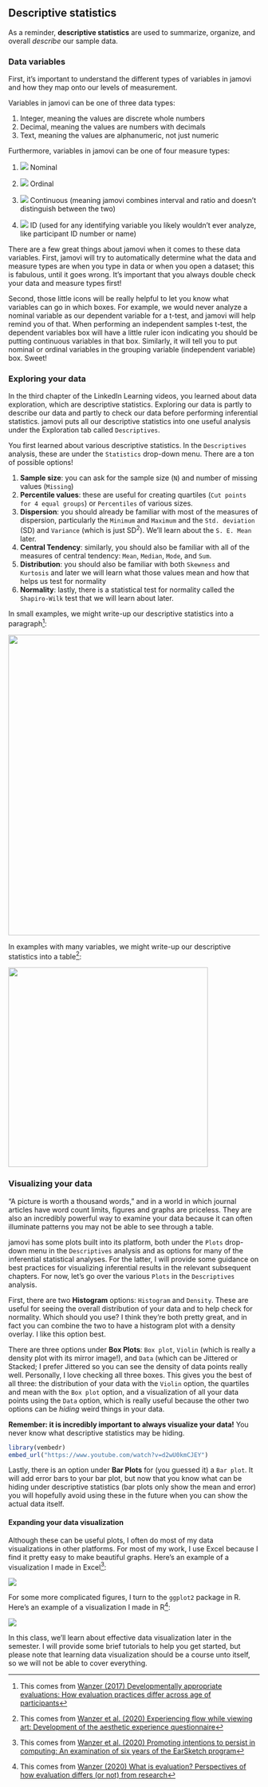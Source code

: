## Descriptive statistics

As a reminder, **descriptive statistics** are used to summarize, organize, and overall *describe* our sample data.

### Data variables

First, it's important to understand the different types of variables in jamovi and how they map onto our levels of measurement.

Variables in jamovi can be one of three data types:

1.  Integer, meaning the values are discrete whole numbers
2.  Decimal, meaning the values are numbers with decimals
3.  Text, meaning the values are alphanumeric, not just numeric

Furthermore, variables in jamovi can be one of four measure types:

1.  ![](images/03-jamovi/variable-nominal.png) Nominal

2.  ![](images/03-jamovi/variable-ordinal.png) Ordinal

3.  ![](images/03-jamovi/variable-continuous.png) Continuous (meaning jamovi combines interval and ratio and doesn't distinguish between the two)

4.  ![](images/03-jamovi/variable-id.png) ID (used for any identifying variable you likely wouldn't ever analyze, like participant ID number or name)

There are a few great things about jamovi when it comes to these data variables. First, jamovi will try to automatically determine what the data and measure types are when you type in data or when you open a dataset; this is fabulous, until it goes wrong. It's important that you always double check your data and measure types first!

Second, those little icons will be really helpful to let you know what variables can go in which boxes. For example, we would never analyze a nominal variable as our dependent variable for a t-test, and jamovi will help remind you of that. When performing an independent samples t-test, the dependent variables box will have a little ruler icon indicating you should be putting continuous variables in that box. Similarly, it will tell you to put nominal or ordinal variables in the grouping variable (independent variable) box. Sweet!

### Exploring your data

In the third chapter of the LinkedIn Learning videos, you learned about data exploration, which are descriptive statistics. Exploring our data is partly to describe our data and partly to check our data before performing inferential statistics. jamovi puts all our descriptive statistics into one useful analysis under the Exploration tab called `Descriptives`.

You first learned about various descriptive statistics. In the `Descriptives` analysis, these are under the `Statistics` drop-down menu. There are a ton of possible options!

1.  **Sample size**: you can ask for the sample size (`N`) and number of missing values (`Missing`)
2.  **Percentile values**: these are useful for creating quartiles (`Cut points for 4 equal groups`) or `Percentiles` of various sizes.
3.  **Dispersion**: you should already be familiar with most of the measures of dispersion, particularly the `Minimum` and `Maximum` and the `Std. deviation` (SD) and `Variance` (which is just SD^2^). We'll learn about the `S. E. Mean` later.
4.  **Central Tendency**: similarly, you should also be familiar with all of the measures of central tendency: `Mean`, `Median`, `Mode`, and `Sum`.
5.  **Distribution**: you should also be familiar with both `Skewness` and `Kurtosis` and later we will learn what those values mean and how that helps us test for normality
6.  **Normality**: lastly, there is a statistical test for normality called the `Shapiro-Wilk` test that we will learn about later.

In small examples, we might write-up our descriptive statistics into a paragraph[^descriptive-statistics-1]:

[^descriptive-statistics-1]: This comes from [Wanzer (2017) Developmentally appropriate evaluations: How evaluation practices differ across age of participants](https://thesiscommons.org/bk57d/)

![](images/02-stats-foundations/example1.png){width="602"}

In examples with many variables, we might write-up our descriptive statistics into a table[^descriptive-statistics-2]:

[^descriptive-statistics-2]: This comes from [Wanzer et al. (2020) Experiencing flow while viewing art: Development of the aesthetic experience questionnaire](https://psycnet.apa.org/record/2018-49650-001)

![](images/02-stats-foundations/example2.png){width="400"}

### Visualizing your data

"A picture is worth a thousand words," and in a world in which journal articles have word count limits, figures and graphs are priceless. They are also an incredibly powerful way to examine your data because it can often illuminate patterns you may not be able to see through a table.

jamovi has some plots built into its platform, both under the `Plots` drop-down menu in the `Descriptives` analysis and as options for many of the inferential statistical analyses. For the latter, I will provide some guidance on best practices for visualizing inferential results in the relevant subsequent chapters. For now, let's go over the various `Plots` in the `Descriptives` analysis.

First, there are two **Histogram** options: `Histogram` and `Density`. These are useful for seeing the overall distribution of your data and to help check for normality. Which should you use? I think they're both pretty great, and in fact you can combine the two to have a histogram plot with a density overlay. I like this option best.

There are three options under **Box Plots**: `Box plot`, `Violin` (which is really a density plot with its mirror image!), and `Data` (which can be Jittered or Stacked; I prefer Jittered so you can see the density of data points really well. Personally, I love checking all three boxes. This gives you the best of all three: the distribution of your data with the `Violin` option, the quartiles and mean with the `Box plot` option, and a visualization of all your data points using the `Data` option, which is really useful because the other two options can be *hiding* weird things in your data.

**Remember: it is incredibly important to always visualize your data!** You never know what descriptive statistics may be hiding.

```r
library(vembedr)
embed_url("https://www.youtube.com/watch?v=d2wU0kmCJEY")
```


Lastly, there is an option under **Bar Plots** for (you guessed it) a `Bar plot`. It will add error bars to your bar plot, but now that you know what can be hiding under descriptive statistics (bar plots only show the mean and error) you will hopefully avoid using these in the future when you can show the actual data itself.

#### Expanding your data visualization

Although these can be useful plots, I often do most of my data visualizations in other platforms. For most of my work, I use Excel because I find it pretty easy to make beautiful graphs. Here's an example of a visualization I made in Excel[^descriptive-statistics-3]:

[^descriptive-statistics-3]: This comes from [Wanzer et al. (2020) Promoting intentions to persist in computing: An examination of six years of the EarSketch program](https://doi.org/10.1080/08993408.2020.1714313)

![](images/02-stats-foundations/example3.png)

For some more complicated figures, I turn to the `ggplot2` package in R. Here's an example of a visualization I made in R[^descriptive-statistics-4]:

[^descriptive-statistics-4]: This comes from [Wanzer (2020) What is evaluation? Perspectives of how evaluation differs (or not) from research](https://journals.sagepub.com/doi/10.1177/1098214020920710)

![](images/02-stats-foundations/example4.png)

In this class, we'll learn about effective data visualization later in the semester. I will provide some brief tutorials to help you get started, but please note that learning data visualization should be a course unto itself, so we will not be able to cover everything.
